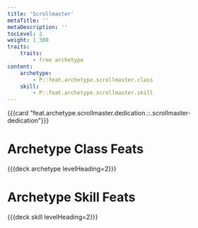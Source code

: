 ```yaml
---
title: 'Scrollmaster'
metaTitle: ''
metaDescription: ''
tocLevel: 2
weight: 1_300
traits:
    traits:
        - free archetype
content:
    archetype:
        - P::feat.archetype.scrollmaster.class
    skill:
        - P::feat.archetype.scrollmaster.skill
---
```


{{{card "feat.archetype.scrollmaster.dedication.::.scrollmaster-dedication"}}}

# Archetype Class Feats

{{{deck archetype levelHeading=2}}}

# Archetype Skill Feats

{{{deck skill levelHeading=2}}}
